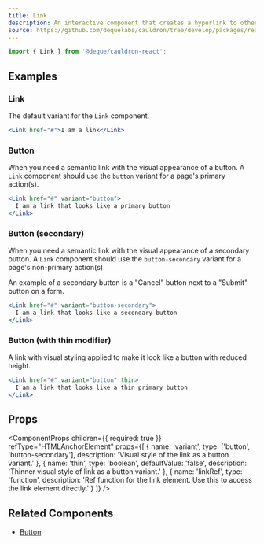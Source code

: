 ```yaml
---
title: Link
description: An interactive component that creates a hyperlink to other web pages, files, email addresses, locations on the same page, etc.
source: https://github.com/dequelabs/cauldron/tree/develop/packages/react/src/components/Link/index.tsx
---
```



```js
import { Link } from '@deque/cauldron-react';
```

## Examples

### Link

The default variant for the `Link` component.

```jsx example
<Link href="#">I am a link</Link>
```

### Button

When you need a semantic link with the visual appearance of a button. A `Link` component should use the `button` variant for a page's primary action(s).

```jsx example
<Link href="#" variant="button">
  I am a link that looks like a primary button
</Link>
```

### Button (secondary)

When you need a semantic link with the visual appearance of a secondary button. A `Link` component should use the `button-secondary` variant for a page's non-primary action(s).

An example of a secondary button is a "Cancel" button next to a "Submit" button on a form.

```jsx example
<Link href="#" variant="button-secondary">
  I am a link that looks like a secondary button
</Link>
```

### Button (with thin modifier)

A link with visual styling applied to make it look like a button with reduced height.

```jsx example
<Link href="#" variant="button" thin>
  I am a link that looks like a thin primary button
</Link>
```

## Props

<ComponentProps
  children={{
    required: true
  }}
  refType="HTMLAnchorElement"
  props={[
    {
      name: 'variant',
      type: ['button', 'button-secondary'],
      description: 'Visual style of the link as a button variant.'
    },
    {
      name: 'thin',
      type: 'boolean',
      defaultValue: 'false',
      description: 'Thinner visual style of link as a button variant.'
    },
    {
      name: 'linkRef',
      type: 'function',
      description:
        'Ref function for the link element. Use this to access the link element directly.'
    }
  ]}
/>

## Related Components

- [Button](./Button)
